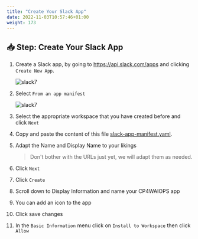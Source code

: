 ```yaml
---
title: "Create Your Slack App"
date: 2022-11-03T10:57:46+01:00
weight: 173
---
```




## 📥 Step: Create Your Slack App



1. Create a Slack app, by going to https://api.slack.com/apps and clicking `Create New App`. 

   ![slack7](./../images/slack/slack001.png)


2. Select `From an app manifest`

    ![slack7](./../images/slack/slack002.png)

3. Select the appropriate workspace that you have created before and click `Next`

4. Copy and paste the content of this file [slack-app-manifest.yaml](https://raw.githubusercontent.com/niklaushirt/cp4waiops-deployer/main/doc/slack/slack-app-manifest.yaml).

4. Adapt the Name and Display Name to your likings



    > Don't bother with the URLs just yet, we will adapt them as needed.



5. Click `Next`

5. Click `Create`

6. Scroll down to Display Information and name your CP4WAIOPS app

7. You can add an icon to the app

8. Click save changes

9. In the `Basic Information` menu click on `Install to Workspace` then click `Allow`


